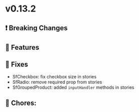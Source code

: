 
<Meta title="Releases/v0.13.x - Latest/v0.13.2 - Latest/Change log" />

# v0.13.2

## ❗ Breaking Changes


## 🚀 Features


## 🐛 Fixes

- SfCheckbox: fix checkbox size in stories
- SfRadio: remove required prop from stories
- SfGroupedProduct: added `inputHandler` methods in stories

## 🧹 Chores:
